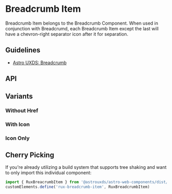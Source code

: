 
<Meta of={BreadcrumbItemStories} />

# Breadcrumb Item

Breadcrumb Item belongs to the Breadcrumb Component. When used in conjunction with Breadcrumd, each Breadcrumb Item except the last will have a chevron-right separator icon after it for separation.

## Guidelines

* [Astro UXDS: Breadcrumb](https://www.astrouxds.com/components/breadcrumb/)

<Canvas>
  <Story of={BreadcrumbItemStories.Default_} />
</Canvas>

## API

<Controls />

## Variants

### Without Href

<Canvas>
  <Story of={BreadcrumbItemStories.WithoutHref} />
</Canvas>

### With Icon

<Canvas>
  <Story of={BreadcrumbItemStories.WithIcon} />
</Canvas>

### Icon Only

<Canvas>
  <Story of={BreadcrumbItemStories.IconOnly_} />
</Canvas>

## Cherry Picking

If you're already utilizing a build system that supports tree shaking and want to only import this individual component:

```js
import { RuxBreacrumbItem } from '@astrouxds/astro-web-components/dist/components/rux-breadcrumb-item'
customElements.define('rux-breadcrumb-item', RuxBreadcrumbItem)
```
